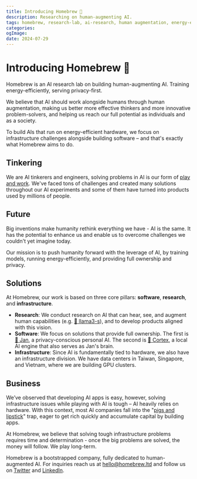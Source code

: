 ```yaml
---
title: Introducing Homebrew 🖖
description: Researching on human-augmenting AI.
tags: homebrew, research-lab, ai-research, human augmentation, energy-efficiency, 
categories:
ogImage:
date: 2024-07-29
---
```



<BlogBackButton />

# Introducing Homebrew 🖖

Homebrew is an AI research lab on building human-augmenting AI. Training energy-efficiently, serving privacy-first. 

We believe that AI should work alongside humans through human augmentation, making us better more effective thinkers and more innovative problem-solvers, and helping us reach our full potential as individuals and as a society.

To build AIs that run on energy-efficient hardware, we focus on infrastructure challenges alongside building software – and that's exactly what Homebrew aims to do.

## Tinkering

We are AI tinkerers and engineers, solving problems in AI is our form of [play and work](https://en.wikipedia.org/wiki/Work_as_play). We've faced tons of challenges and created many solutions throughout our AI experiments and some of them have turned into products used by millions of people. 

## Future

Big inventions make humanity rethink everything we have - AI is the same. It has the potential to enhance us and enable us to overcome challenges we couldn't yet imagine today. 

Our mission is to push humanity forward with the leverage of AI, by training models, running energy-efficiently, and providing full ownership and privacy.

## Solutions

At Homebrew, our work is based on three core pillars: **software**, **research**, and **infrastructure**.

- **Research**: We conduct research on AI that can hear, see, and augment human capabilities (e.g. [🦄 llama3-s](https://github.com/homebrewltd/llama3-s)), and to develop products aligned with this vision.
- **Software**: We focus on solutions that provide full ownership. The first is [👋 Jan](https://jan.ai/), a privacy-conscious personal AI. The second is [🤖 Cortex](https://cortex.so/), a local AI engine that also serves as Jan's brain.
- **Infrastructure**: Since AI is fundamentally tied to hardware, we also have an infrastructure division. We have data centers in Taiwan, Singapore, and Vietnam, where we are building GPU clusters.

## Business

We’ve observed that developing AI apps is easy, however, solving infrastructure issues while playing with AI is tough – AI heavily relies on hardware. With this context, most AI companies fall into the "[pigs and lipstick](https://en.wikipedia.org/wiki/Lipstick_on_a_pig)" trap, eager to get rich quickly and accumulate capital by building apps. 

At Homebrew, we believe that solving tough infrastructure problems requires time and determination - once the big problems are solved, the money will follow. We play long-term.

Homebrew is a bootstrapped company, fully dedicated to human-augmented AI. For inquiries reach us at hello@homebrew.ltd and follow us on [Twitter](https://x.com/homebrewltd) and [LinkedIn](https://www.linkedin.com/company/janframework/).

